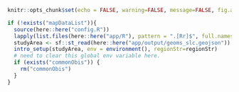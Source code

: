 
<style>
table {background-color: white !important;color: black !important;}
caption {color: black !important;}
a:link {color: #002080;}
a:visited {color: #008040;}
a:hover {color: #006080;}
</style>

```r
knitr::opts_chunk$set(echo = FALSE, warning=FALSE, message=FALSE, fig.align="left")
```

```r
if (!exists("mapDataList")){
  source(here::here("config.R"))
  lapply(list.files(here::here("app/R"), pattern = ".[Rr]$", full.names = TRUE), source) # check helpers.R for a   list of packages
  studyArea <- sf::st_read(here::here("app/output/geoms_slc.geojson")) # last area from app.
  intro_setup(studyArea, env = environment(), regionStr=regionStr)
  # need to clear this global env variable here.
  if (exists("commonObis")) { 
    rm("commonObis")
  }
}
```